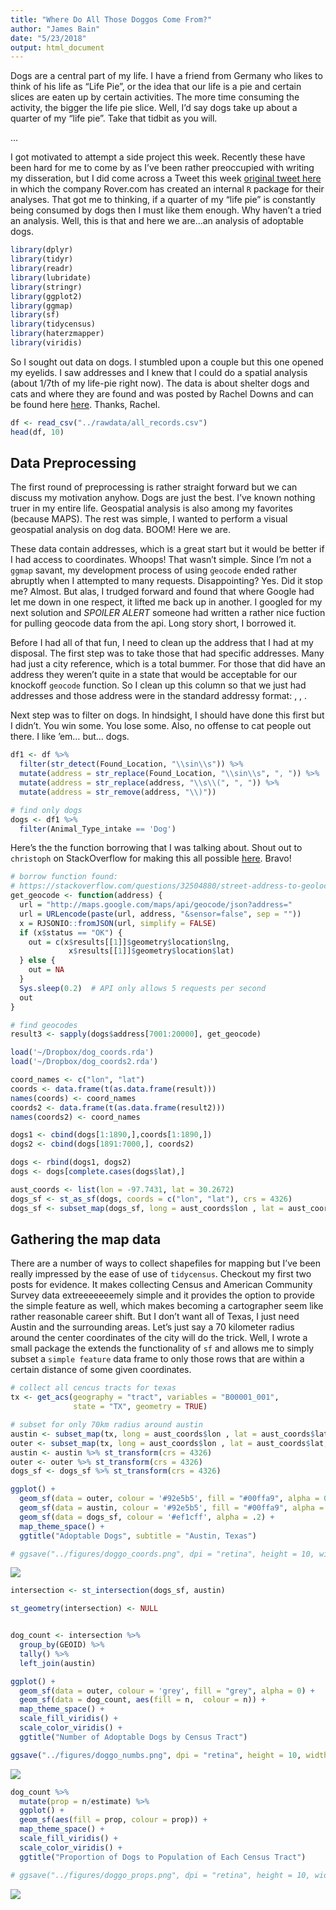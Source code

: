 ```yaml
---
title: "Where Do All Those Doggos Come From?"
author: "James Bain"
date: "5/23/2018"
output: html_document
---
```


Dogs are a central part of my life. I have a friend from Germany who likes to think of his life as "Life Pie", or the idea that our life is a pie and certain slices are eaten up by certain activities. The more time consuming the activity, the bigger the life pie slice. Well, I'd say dogs take up about a quarter of my "life pie". Take that tidbit as you will. 

...

I got motivated to attempt a side project this week. Recently these have been hard for me to come by as I've been rather preoccupied with writing my disseration, but I did come across a Tweet this week [original tweet here](https://twitter.com/jhnmxwll/status/999347713165570048) in which the company Rover.com has created an internal `R` package for their analyses. That got me to thinking, if a quarter of my "life pie" is constantly being consumed by dogs then I must like them enough. Why haven't a tried an analysis. Well, this is that and here we are...an analysis of adoptable dogs.

```r
library(dplyr)
library(tidyr)
library(readr)
library(lubridate)
library(stringr)
library(ggplot2)
library(ggmap)
library(sf)
library(tidycensus)
library(haterzmapper)
library(viridis)
```

So I sought out data on dogs. I stumbled upon a couple but this one opened my eyelids. I saw addresses and I knew that I could do a spatial analysis (about 1/7th of my life-pie right now). The data is about shelter dogs and cats and where they are found and was posted by Rachel Downs and can be found here [here](https://data.world/rdowns26/austin-animal-shelter). Thanks, Rachel.

```r
df <- read_csv("../rawdata/all_records.csv")
head(df, 10)
```
## Data Preprocessing

The first round of preprocessing is rather straight forward but we can discuss my motivation anyhow. Dogs are just the best. I've known nothing truer in my entire life. Geospatial analysis is also among my favorites (because MAPS). The rest was simple, I wanted to perform a visual geospatial analysis on dog data. BOOM! Here we are. 

These data contain addresses, which is a great start but it would be better if I had access to coordinates. Whoops! That wasn't simple. Since I'm not a `ggmap` savant, my development process of using `geocode` ended rather abruptly when I attempted to many requests. Disappointing? Yes. Did it stop me? Almost. But alas, I trudged forward and found that where Google had let me down in one respect, it lifted me back up in another. I googled for my next solution and *SPOILER ALERT* someone had written a rather nice fuction for pulling geocode data from the api. Long story short, I borrowed it.

Before I had all of that fun, I need to clean up the address that I had at my disposal. The first step was to take those that had specific addresses. Many had just a city reference, which is a total bummer. For those that did have an address they weren't quite in a state that would be acceptable for our knockoff `geocode` function. So I clean up this column so that we just had addresses and those address were in the standard addressy format: <unit number> <street>, <city>, <state abbreviation>.

Next step was to filter on dogs. In hindsight, I should have done this first but I didn't. You win some. You lose some. Also, no offense to cat people out there. I like 'em... but... dogs. 
```r
df1 <- df %>%
  filter(str_detect(Found_Location, "\\sin\\s")) %>%
  mutate(address = str_replace(Found_Location, "\\sin\\s", ", ")) %>%
  mutate(address = str_replace(address, "\\s\\(", ", ")) %>% 
  mutate(address = str_remove(address, "\\)"))

# find only dogs
dogs <- df1 %>%
  filter(Animal_Type_intake == 'Dog')
```

Here's the the function borrowing that I was talking about. Shout out to `christoph` on StackOverflow for making this all possible [here](https://stackoverflow.com/questions/32504880/street-address-to-geolocation-lat-long). Bravo! 

```r
# borrow function found:
# https://stackoverflow.com/questions/32504880/street-address-to-geolocation-lat-long
get_geocode <- function(address) {
  url = "http://maps.google.com/maps/api/geocode/json?address="
  url = URLencode(paste(url, address, "&sensor=false", sep = ""))
  x = RJSONIO::fromJSON(url, simplify = FALSE)
  if (x$status == "OK") {
    out = c(x$results[[1]]$geometry$location$lng,
             x$results[[1]]$geometry$location$lat)
  } else {
    out = NA
  }
  Sys.sleep(0.2)  # API only allows 5 requests per second
  out
}

# find geocodes
result3 <- sapply(dogs$address[7001:20000], get_geocode)
```

```r
load('~/Dropbox/dog_coords.rda')
load('~/Dropbox/dog_coords2.rda')
```

```r
coord_names <- c("lon", "lat")
coords <- data.frame(t(as.data.frame(result)))
names(coords) <- coord_names
coords2 <- data.frame(t(as.data.frame(result2)))
names(coords2) <- coord_names

dogs1 <- cbind(dogs[1:1890,],coords[1:1890,])
dogs2 <- cbind(dogs[1891:7000,], coords2)

dogs <- rbind(dogs1, dogs2)
dogs <- dogs[complete.cases(dogs$lat),]
```

```r
aust_coords <- list(lon = -97.7431, lat = 30.2672)
dogs_sf <- st_as_sf(dogs, coords = c("lon", "lat"), crs = 4326)
dogs_sf <- subset_map(dogs_sf, long = aust_coords$lon , lat = aust_coords$lat, dist = 70000)
```

## Gathering the map data

There are a number of ways to collect shapefiles for mapping but I've been really impressed by the ease of use of `tidycensus`. Checkout my first two posts for evidence. It makes collecting Census and American Community Survey data extreeeeeeemely simple and it provides the option to provide the simple feature as well, which makes becoming a cartographer seem like rather reasonable career shift. But I don't want all of Texas, I just need Austin and the surrounding areas. Let's just say a 70 kilometer radius around the center coordinates of the city will do the trick. Well, I wrote a small package the extends the functionality of `sf` and allows me to simply subset a `simple feature` data frame to only those rows that are within a certain distance of some given coordinates.
```r
# collect all cencus tracts for texas
tx <- get_acs(geography = "tract", variables = "B00001_001",
              state = "TX", geometry = TRUE)

# subset for only 70km radius around austin
austin <- subset_map(tx, long = aust_coords$lon , lat = aust_coords$lat, dist = 70000)
outer <- subset_map(tx, long = aust_coords$lon , lat = aust_coords$lat, dist = 90000)
austin <- austin %>% st_transform(crs = 4326)
outer <- outer %>% st_transform(crs = 4326)
dogs_sf <- dogs_sf %>% st_transform(crs = 4326)
```

```r
ggplot() + 
  geom_sf(data = outer, colour = '#92e5b5', fill = "#00ffa9", alpha = 0) +
  geom_sf(data = austin, colour = '#92e5b5', fill = "#00ffa9", alpha = .4) +
  geom_sf(data = dogs_sf, colour = '#ef1cff', alpha = .2) +
  map_theme_space() +
  ggtitle("Adoptable Dogs", subtitle = "Austin, Texas")

# ggsave("../figures/doggo_coords.png", dpi = "retina", height = 10, width = 10)
```

![](../figures/doggo_coords.png)

```r
intersection <- st_intersection(dogs_sf, austin) 

st_geometry(intersection) <- NULL


dog_count <- intersection %>%
  group_by(GEOID) %>%
  tally() %>%
  left_join(austin)

ggplot() + 
  geom_sf(data = outer, colour = 'grey', fill = "grey", alpha = 0) +
  geom_sf(data = dog_count, aes(fill = n,  colour = n)) +
  map_theme_space() + 
  scale_fill_viridis() +
  scale_color_viridis() +
  ggtitle("Number of Adoptable Dogs by Census Tract") 

ggsave("../figures/doggo_numbs.png", dpi = "retina", height = 10, width = 10)
```

![](../figures/doggo_numbs.png)

```r
dog_count %>% 
  mutate(prop = n/estimate) %>%
  ggplot() +
  geom_sf(aes(fill = prop, colour = prop)) + 
  map_theme_space() +
  scale_fill_viridis() + 
  scale_color_viridis() + 
  ggtitle("Proportion of Dogs to Population of Each Census Tract")

# ggsave("../figures/doggo_props.png", dpi = "retina", height = 10, width = 10)
```

![](../figures/doggo_props.png)